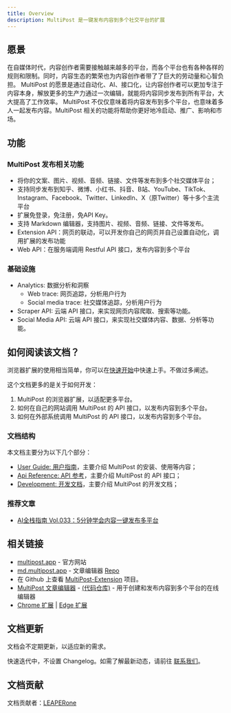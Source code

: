 ```yaml
---
title: Overview
description: MultiPost 是一键发布内容到多个社交平台的扩展
---
```


## 愿景
在自媒体时代，内容创作者需要接触越来越多的平台，而各个平台也有各种各样的规则和限制。同时，内容生态的繁荣也为内容创作者带了了巨大的劳动量和心智负担。
MultiPost 的愿景是通过自动化、AI、接口化，让内容创作者可以更加专注于内容本身，解放更多的生产力通过一次编辑，就能将内容同步发布到所有平台，大大提高了工作效率。
MultiPost 不仅仅意味着将内容发布到多个平台，也意味着多人一起发布内容。MultiPost 相关的功能将帮助你更好地冷启动、推广、影响和市场。

## 功能
### MultiPost 发布相关功能
- 将你的文案、图片、视频、音频、链接、文件等发布到多个社交媒体平台；
- 支持同步发布到知乎、微博、小红书、抖音、B站、YouTube、TikTok、Instagram、Facebook、Twitter、LinkedIn、X（原Twitter）等十多个主流平台
- 扩展免登录，免注册，免API Key。
- 支持 Markdown 编辑器，支持图片、视频、音频、链接、文件等发布。
- Extension API：网页的联动，可以开发你自己的网页并自己设置自动化，调用扩展的发布功能
- Web API：在服务端调用 Restful API 接口，发布内容到多个平台

### 基础设施
- Analytics: 数据分析和洞察
    - Web trace: 网页追踪，分析用户行为
    - Social media trace: 社交媒体追踪，分析用户行为
- Scraper API: 云端 API 接口，来实现网页内容爬取、搜索等功能。
- Social Media API: 云端 API 接口，来实现社交媒体内容、数据、分析等功能。

## 如何阅读该文档？

浏览器扩展的使用相当简单，你可以在[快速开始](/docs/user-guide/quick-start)中快速上手。不做过多阐述。

这个文档更多的是关于如何开发：
1. MultiPost 的浏览器扩展，以适配更多平台。
2. 如何在自己的网站调用 MultiPost 的 API 接口，以发布内容到多个平台。
3. 如何在外部系统调用 MultiPost 的 API 接口，以发布内容到多个平台。

### 文档结构

本文档主要分为以下几个部分：
- [User Guide: 用户指南](/docs/user-guide/quick-start)，主要介绍 MultiPost 的安装、使用等内容；
- [Api Reference: API 参考](/docs/api-reference)，主要介绍 MultiPost 的 API 接口；
- [Development: 开发文档](/docs/development)，主要介绍 MultiPost 的开发文档；

### 推荐文章

- [AI全栈指南 Vol.033：5分钟学会内容一键发布多平台](https://mp.weixin.qq.com/s/K7yh6EsBLOGJzl8Gh8SwLw)

## 相关链接
* [multipost.app](https://multipost.app) - 官方网站 
* [md.multipost.app](https://md.multipost.app/) - 文章编辑器  [Repo](https://github.com/leaperone/multipost-wechat-markdown-editor)
* 在 Github 上查看 [MultiPost-Extension](https://github.com/leaperone/MultiPost-Extension) 项目。
* [MultiPost 文章编辑器](https://md.multipost.app/) - [(代码仓库)](https://github.com/leaper-one/multipost-wechat-markdown-editor) - 用于创建和发布内容到多个平台的在线编辑器
* [Chrome 扩展](https://chromewebstore.google.com/detail/multipost/dhohkaclnjgcikfoaacfgijgjgceofih) | [Edge 扩展](https://microsoftedge.microsoft.com/addons/detail/multipost/ckoiphiceimehjkolnfffgbmihoppgjg)

## 文档更新

文档会不定期更新，以适应新的需求。

快速迭代中，不设置 Changelog。如需了解最新动态，请前往 [联系我们](/docs/user-guide/contact-us)。

## 文档贡献

文档贡献者：[LEAPERone](https://github.com/leaperone)
